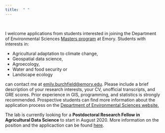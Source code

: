 ```yaml
---
title:  " "
---
```


<br />

I welcome applications from students interested in joining the Department of Environmental Sciences [Masters program](http://envs.emory.edu/home/graduate/index.html) at Emory.  Students with interests in:

* Agricultural adaptation to climate change,
* Geospatial data science,
* Agroecology,
* Water and food security or
* Landscape ecology

can contact me at [emily.burchfield@emory.edu](mailto:emily.burchfield@emory.edu). Please include a brief description of your research interests, your CV, unofficial transcripts, and GRE scores.  Prior experience in GIS, programming, and statistics is strongly recommended.  Prospective students can find more information about the application process on the [Department of Environmental Sciences website.](http://envs.emory.edu/home/graduate/index.html)

The lab is currently looking for a **Postdoctoral Research Fellow in Agricultural Data Science** to start in August 2020.  More information on the position and the applicaction can be found [here](https://faculty-emory.icims.com/jobs/51176/postdoctoral-fellow---agricultural-data-science/job?mobile=false&width=575&height=500&bga=true&needsRedirect=false&jan1offset=-300&jun1offset=-240).




